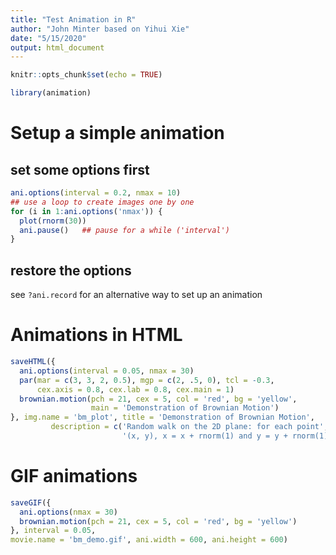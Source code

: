 ```yaml
---
title: "Test Animation in R"
author: "John Minter based on Yihui Xie"
date: "5/15/2020"
output: html_document
---
```


```r
knitr::opts_chunk$set(echo = TRUE)
```

```r
library(animation)
```


# Setup a simple animation

## set some options first

```r
ani.options(interval = 0.2, nmax = 10)
## use a loop to create images one by one
for (i in 1:ani.options('nmax')) {
  plot(rnorm(30))
  ani.pause()   ## pause for a while ('interval')
}
```

## restore the options

  see `?ani.record` for an alternative way to set up an animation

# Animations in HTML

```r
saveHTML({
  ani.options(interval = 0.05, nmax = 30)
  par(mar = c(3, 3, 2, 0.5), mgp = c(2, .5, 0), tcl = -0.3,
      cex.axis = 0.8, cex.lab = 0.8, cex.main = 1)
  brownian.motion(pch = 21, cex = 5, col = 'red', bg = 'yellow',
                  main = 'Demonstration of Brownian Motion')
}, img.name = 'bm_plot', title = 'Demonstration of Brownian Motion',
         description = c('Random walk on the 2D plane: for each point',
                         '(x, y), x = x + rnorm(1) and y = y + rnorm(1).'))
```

# GIF animations

```r
saveGIF({
  ani.options(nmax = 30)
  brownian.motion(pch = 21, cex = 5, col = 'red', bg = 'yellow')
}, interval = 0.05,
movie.name = 'bm_demo.gif', ani.width = 600, ani.height = 600)
```


